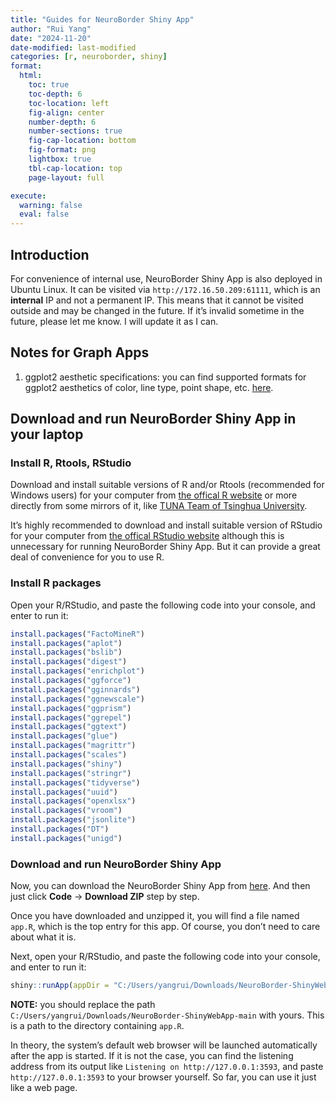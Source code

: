 ```yaml
---
title: "Guides for NeuroBorder Shiny App"
author: "Rui Yang"
date: "2024-11-20"
date-modified: last-modified
categories: [r, neuroborder, shiny]
format:
  html:
    toc: true
    toc-depth: 6
    toc-location: left
    fig-align: center
    number-depth: 6
    number-sections: true
    fig-cap-location: bottom
    fig-format: png
    lightbox: true
    tbl-cap-location: top
    page-layout: full

execute:
  warning: false
  eval: false
---
```


## Introduction

For convenience of internal use, NeuroBorder Shiny App is also deployed in Ubuntu Linux. It can be visited via `http://172.16.50.209:61111`, which is an **internal** IP and not a permanent IP. This means that it cannot be visited outside and may be changed in the future. If it's invalid sometime in the future, please let me know. I will update it as I can.

## Notes for Graph Apps

1. ggplot2 aesthetic specifications: you can find supported formats for ggplot2 aesthetics of color, line type, point shape, etc. [here](https://ggplot2.tidyverse.org/articles/ggplot2-specs.html).

## Download and run NeuroBorder Shiny App in your laptop

### Install R, Rtools, RStudio

Download and install suitable versions of R and/or Rtools (recommended for Windows users) for your computer from [the offical R website](https://www.r-project.org) or more directly from some mirrors of it, like [TUNA Team of Tsinghua University](https://mirrors.tuna.tsinghua.edu.cn/CRAN).

It's highly recommended to download and install suitable version of RStudio for your computer from [the offical RStudio website](https://posit.co/download/rstudio-desktop) although this is unnecessary for running NeuroBorder Shiny App. But it can provide a great deal of convenience for you to use R.

### Install R packages

Open your R/RStudio, and paste the following code into your console, and enter to run it:

```r
install.packages("FactoMineR")
install.packages("aplot")
install.packages("bslib")
install.packages("digest")
install.packages("enrichplot")
install.packages("ggforce")
install.packages("gginnards")
install.packages("ggnewscale")
install.packages("ggprism")
install.packages("ggrepel")
install.packages("ggtext")
install.packages("glue")
install.packages("magrittr")
install.packages("scales")
install.packages("shiny")
install.packages("stringr")
install.packages("tidyverse")
install.packages("uuid")
install.packages("openxlsx")
install.packages("vroom")
install.packages("jsonlite")
install.packages("DT")
install.packages("unigd")
```

### Download and run NeuroBorder Shiny App

Now, you can download the NeuroBorder Shiny App from [here](https://github.com/yr-neurospace/NeuroBorder-ShinyWebApp). And then just click **Code** $\to$ **Download ZIP** step by step.

Once you have downloaded and unzipped it, you will find a file named `app.R`, which is the top entry for this app. Of course, you don't need to care about what it is.

Next, open your R/RStudio, and paste the following code into your console, and enter to run it:

```r
shiny::runApp(appDir = "C:/Users/yangrui/Downloads/NeuroBorder-ShinyWebApp-main", launch.browser = TRUE)
```

**NOTE:** you should replace the path `C:/Users/yangrui/Downloads/NeuroBorder-ShinyWebApp-main` with yours. This is a path to the directory containing `app.R`.

In theory, the system's default web browser will be launched automatically after the app is started. If it is not the case, you can find the listening address from its output like `Listening on http://127.0.0.1:3593`, and paste `http://127.0.0.1:3593` to your browser yourself. So far, you can use it just like a web page.
